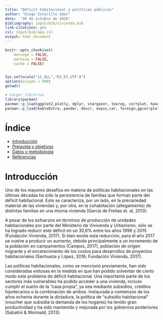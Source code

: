```yaml
---
title: "Déficit habitacional y políticas públicas"
author: "Diego Esturillo Sáez"
date:  "30 de octubre de 2020"
bibliography: input/bib/vivienda.bib
link-citations: yes
csl: input/bib/apa.csl
output: html_document
---
```


```r
knitr::opts_chunk$set(
	message = FALSE,
	warning = FALSE,
	cache = FALSE)
 

Sys.setlocale("LC_ALL","ES_ES.UTF-8")
options(scipen = 999)
getwd()
```

```r
# Cargar librerías
library(pacman)
pacman::p_load(ggplot2,plotly, dplyr, stargazer, texreg, corrplot, haven, sjlabelled, psych, writexl, ggmosaic, DescTools, lme4, lmerTest, citr)
pacman::p_load(kableExtra, pander, descr, expss,car, foreign,ggcorrplot, reghelper, openxlsx, summarytools, rmarkdown, sessioninfo)
```
<style type="text/css">

h1.title {
  font-size: 38px;
  color: Black;
  text-align: center;
}
h4.author { /* Header 4 - and the author and data headers use this too  */
    font-size: 18px;
  
  color: Black;
  text-align: center;
}
h4.date { /* Header 4 - and the author and data headers use this too  */
  font-size: 18px;
  
  color: Black;
  text-align: center;
}
</style>


# Índice
- [Introducción](#tit1)
- [Pregunta y objetivos](#tit2)
- [Datos y metodología](#tit3)
- [Referencias](#tit4)

# Introducción {#tit1}
Uno de los mayores desafíos en materia de políticas habitacionales en las últimas décadas ha sido la persistencia de familias que forman parte del déficit habitacional. Este se caracteriza, por un lado, en la precariedad material de las viviendas y, por otra, en la cohabitación (allegamiento) de distintas familias en una misma vivienda (García de Freitas et. al, 2013).

A pesar de los esfuerzos en términos de producción de unidades habitacionales por parte del Ministerio de Vivivenda y Urbanismo, sólo se ha logrado reducir este déficit en un 30,6% entre los años 1996 y 2015 (Fundación Vivienda, 2017). Si bien existe esta reducción, para el año 2017 se vuelve a producir un aumento, debido principalmente a un incremento de la población en campamentos (Campos, 2017), población de origen migrante  y el encarecimiento de los costos para desarrollos de proyectos habitacionales (Sanhueza y López, 2016; Fundación Vivienda, 2017). 

Las políticas habitacionales, como se mencionó previamente, han sido consideradas exitosas en la medida en que han podido solventar de cierto modo este problema de déficit habitacional. Una importante parte de los sectores más vulnerables ha podido acceder a una vivienda, incluso cumplir el sueño de la "casa propia", ya sea mediante subsidios, créditos hipotecarios o la combinación de ambos. Instaurada a comienzos de los años ochenta
durante la dictadura, la política de “subsidio habitacional” (voucher que subsidia la demanda de los hogares) ha tenido gran productividad y ha sido mantenida y mejorada por los gobiernos posteriores (Sabatini & Wormald, 2013).